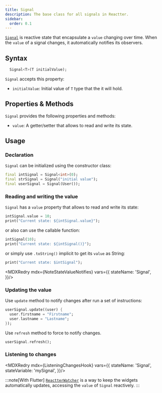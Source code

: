 ```yaml
---
title: Signal
description: The base class for all signals in Reactter.
sidebar:
  order: 0.1
---
```



<HT><a href="https://pub.dev/documentation/reactter/latest/reactter/Signal-class.html" target="_blank">`Signal`</a></HT> is reactive state that encapsulate a `value` changing over time. When the `value` of a signal changes, it automatically notifies its observers.

## Syntax

```dart showLineNumbers=false
  Signal<T>(T initialValue);
```

<HT>`Signal`</HT> accepts this property:

- `initialValue`: Initial value of <HT>`T`</HT> type that the it will hold.

## Properties & Methods

<HT>`Signal`</HT> provides the following properties and methods:

- `value`: A getter/setter that allows to read and write its state.
<StateMethodsLite/>

## Usage

### Declaration

<HT>`Signal`</HT> can be initialized using the constructor class:

```dart showLineNumbers=false
final intSignal = Signal<int>(0);
final strSignal = Signal("initial value");
final userSignal = Signal(User());
```

### Reading and writing the value

<HT>`Signal`</HT> has a `value` property that allows to read and write its state:

```dart showLineNumbers=false ".value"
intSignal.value = 10;
print("Current state: ${intSignal.value}");
```

or also can use the callable function:

```dart showLineNumbers=false
intSignal(10);
print("Current state: ${intSignal()}");
```

or simply use <HM>`.toString()`</HM> implicit to get its `value` as String:

```dart showLineNumbers=false
print("Current state: $intSignal");
```

<MDXRedry mdx={NoteStateValueNotifies} vars={{
  stateName: 'Signal',
}}/>

### Updating the value

Use <HM>`update`</HM> method to notify changes after run a set of instructions:

```dart showLineNumbers=false
userSignal.update((user) {
  user.firstname = "Firstname";
  user.lastname = "Lastname";
});
```

Use <HM>`refresh`</HM> method to force to notify changes.

```dart showLineNumbers=false
userSignal.refresh();
```

### Listening to changes

<MDXRedry mdx={ListeningChangesHook} vars={{
  stateName: 'Signal',
  stateVariable: 'mySignal',
}}/>

:::note[With Flutter]
<HT>[`ReactterWatcher`](/reactter/widgets/reactter_watcher)</HT> is a way to keep the widgets automatically updates, accessing the `value` of <HT>`Signal`</HT> reactively.
:::